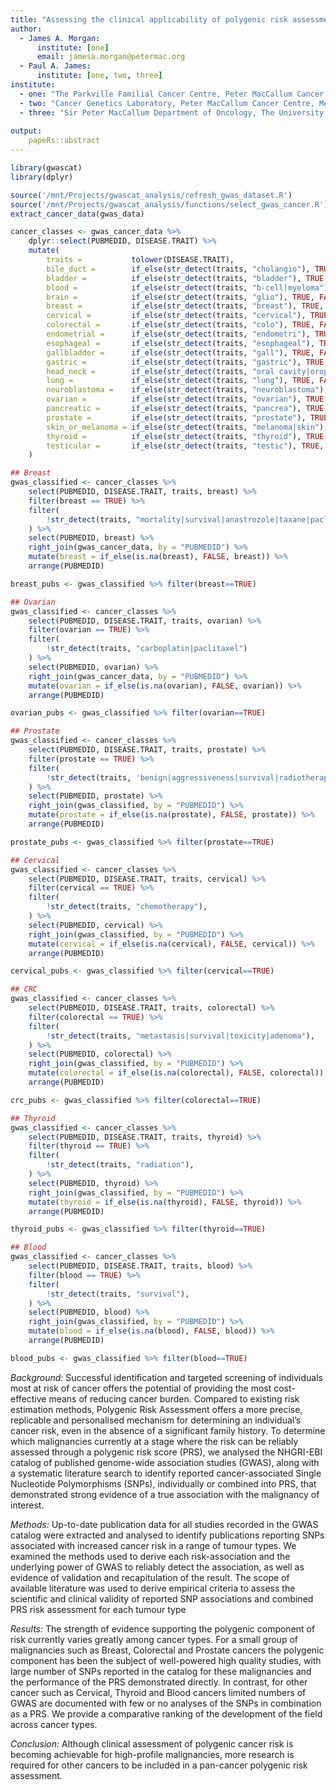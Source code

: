 ```yaml
---
title: "Assessing the clinical applicability of polygenic risk assessment across various cancer streams"
author:
  - James A. Morgan: 
      institute: [one]
      email: jamesa.morgan@petermac.org
  - Paul A. James:
      institute: [one, two, three]
institute:
  - one: "The Parkville Familial Cancer Centre, Peter MacCallum Cancer Centre and The Royal Melbourne Hospital, Melbourne, Victoria, Australia, 3000"
  - two: "Cancer Genetics Laboratory, Peter MacCallum Cancer Centre, Melbourne, Victoria  3000, Australia"
  - three: "Sir Peter MacCallum Department of Oncology, The University of Melbourne, Parkville, Victoria 3010, Australia"
    
output: 
    papeRs::abstract
---
```

```r
library(gwascat)
library(dplyr)

source('/mnt/Projects/gwascat_analysis/refresh_gwas_dataset.R')
source('/mnt/Projects/gwascat_analysis/functions/select_gwas_cancer.R')
extract_cancer_data(gwas_data)

cancer_classes <- gwas_cancer_data %>%
	dplyr::select(PUBMEDID, DISEASE.TRAIT) %>%
	mutate(
 		traits =           tolower(DISEASE.TRAIT),                                 # all lowercase
		bile_duct =        if_else(str_detect(traits, "cholangio"), TRUE, FALSE),
		bladder =          if_else(str_detect(traits, "bladder"), TRUE, FALSE),
		blood =            if_else(str_detect(traits, "b-cell|myeloma"), TRUE, FALSE),
		brain =            if_else(str_detect(traits, "glio"), TRUE, FALSE),
		breast =           if_else(str_detect(traits, "breast"), TRUE, FALSE),
		cervical =         if_else(str_detect(traits, "cervical"), TRUE, FALSE),
		colorectal =       if_else(str_detect(traits, "colo"), TRUE, FALSE),
		endometrial =      if_else(str_detect(traits, "endometri"), TRUE, FALSE),
		esophageal =       if_else(str_detect(traits, "esophageal"), TRUE, FALSE),
		gallbladder =      if_else(str_detect(traits, "gall"), TRUE, FALSE),
		gastric =          if_else(str_detect(traits, "gastric"), TRUE, FALSE),
		head_neck =        if_else(str_detect(traits, "oral cavity|oropharynx"), TRUE, FALSE),
		lung =             if_else(str_detect(traits, "lung"), TRUE, FALSE),
		neuroblastoma =    if_else(str_detect(traits, "neuroblastoma"), TRUE, FALSE),
		ovarian =          if_else(str_detect(traits, "ovarian"), TRUE, FALSE),
		pancreatic =       if_else(str_detect(traits, "pancrea"), TRUE, FALSE),
		prostate =         if_else(str_detect(traits, "prostate"), TRUE, FALSE),
		skin_or_melanoma = if_else(str_detect(traits, "melanoma|skin"), TRUE, FALSE),
		thyroid =          if_else(str_detect(traits, "thyroid"), TRUE, FALSE),
		testicular =       if_else(str_detect(traits, "testic"), TRUE, FALSE),
	)

## Breast
gwas_classified <- cancer_classes %>%
	select(PUBMEDID, DISEASE.TRAIT, traits, breast) %>%
	filter(breast == TRUE) %>%
	filter(
		!str_detect(traits, "mortality|survival|anastrozole|taxane|paclitaxel|trastuzumab|tamoxifen|childhood|free|estrone|androstene")
	) %>%
	select(PUBMEDID, breast) %>%
	right_join(gwas_cancer_data, by = "PUBMEDID") %>%
	mutate(breast = if_else(is.na(breast), FALSE, breast)) %>%
	arrange(PUBMEDID)

breast_pubs <- gwas_classified %>% filter(breast==TRUE)

## Ovarian
gwas_classified <- cancer_classes %>%
	select(PUBMEDID, DISEASE.TRAIT, traits, ovarian) %>%
	filter(ovarian == TRUE) %>%
	filter(
		!str_detect(traits, "carboplatin|paclitaxel")
	) %>%
	select(PUBMEDID, ovarian) %>%
	right_join(gwas_cancer_data, by = "PUBMEDID") %>%
	mutate(ovarian = if_else(is.na(ovarian), FALSE, ovarian)) %>%
	arrange(PUBMEDID)

ovarian_pubs <- gwas_classified %>% filter(ovarian==TRUE)

## Prostate
gwas_classified <- cancer_classes %>%
	select(PUBMEDID, DISEASE.TRAIT, traits, prostate) %>% 
	filter(prostate == TRUE) %>% 
 	filter(
 		!str_detect(traits, 'benign|aggressiveness|survival|radiotherapy|treatment|docetaxel')
 	) %>% 
	select(PUBMEDID, prostate) %>%
	right_join(gwas_classified, by = "PUBMEDID") %>%
	mutate(prostate = if_else(is.na(prostate), FALSE, prostate)) %>%
	arrange(PUBMEDID)

prostate_pubs <- gwas_classified %>% filter(prostate==TRUE)

## Cervical
gwas_classified <- cancer_classes %>% 
	select(PUBMEDID, DISEASE.TRAIT, traits, cervical) %>% 
	filter(cervical == TRUE) %>% 
 	filter(
 		!str_detect(traits, "chemotherapy"),
 	) %>%
	select(PUBMEDID, cervical) %>%
	right_join(gwas_classified, by = "PUBMEDID") %>%
	mutate(cervical = if_else(is.na(cervical), FALSE, cervical)) %>%
	arrange(PUBMEDID)

cervical_pubs <- gwas_classified %>% filter(cervical==TRUE)

## CRC
gwas_classified <- cancer_classes %>% 
	select(PUBMEDID, DISEASE.TRAIT, traits, colorectal) %>% 
	filter(colorectal == TRUE) %>% 
 	filter(
 		!str_detect(traits, "metastasis|survival|toxicity|adenoma"),
 	) %>%
	select(PUBMEDID, colorectal) %>%
	right_join(gwas_classified, by = "PUBMEDID") %>%
	mutate(colorectal = if_else(is.na(colorectal), FALSE, colorectal)) %>%
	arrange(PUBMEDID)

crc_pubs <- gwas_classified %>% filter(colorectal==TRUE)

## Thyroid
gwas_classified <- cancer_classes %>% 
	select(PUBMEDID, DISEASE.TRAIT, traits, thyroid) %>% 
	filter(thyroid == TRUE) %>% 
 	filter(
 		!str_detect(traits, "radiation"),
 	) %>%
	select(PUBMEDID, thyroid) %>%
	right_join(gwas_classified, by = "PUBMEDID") %>%
	mutate(thyroid = if_else(is.na(thyroid), FALSE, thyroid)) %>%
	arrange(PUBMEDID)

thyroid_pubs <- gwas_classified %>% filter(thyroid==TRUE)

## Blood
gwas_classified <- cancer_classes %>%
	select(PUBMEDID, DISEASE.TRAIT, traits, blood) %>% 
	filter(blood == TRUE) %>% 
 	filter(
 		!str_detect(traits, "survival"),
 	) %>% 
	select(PUBMEDID, blood) %>%
	right_join(gwas_classified, by = "PUBMEDID") %>%
	mutate(blood = if_else(is.na(blood), FALSE, blood)) %>%
	arrange(PUBMEDID)

blood_pubs <- gwas_classified %>% filter(blood==TRUE)
```

*Background:* Successful identification and targeted screening of individuals most at risk of cancer offers the potential of providing the most cost-effective means of reducing cancer burden. Compared to existing risk estimation methods, Polygenic Risk Assessment offers a more precise, replicable and personalised mechanism for determining an individual’s cancer risk, even in the absence of a significant family history.
To determine which malignancies currently at a stage where the risk can be reliably assessed through a polygenic risk score (PRS), we analysed the NHGRI-EBI catalog of published genome-wide association studies (GWAS), along with a systematic literature search to identify reported cancer-associated Single Nucleotide Polymorphisms (SNPs), individually or combined into PRS, that demonstrated strong evidence of a true association with the malignancy of interest.

*Methods:* Up-to-date publication data for all studies recorded in the GWAS catalog were extracted and analysed to identify publications reporting SNPs associated with increased cancer risk in a range of tumour types. We examined the methods used to derive each risk-association and the underlying power of GWAS to reliably detect the association, as well as evidence of validation and recapitulation of the result. The scope of available literature was used to derive empirical criteria to assess the scientific and clinical validity of reported SNP associations and combined PRS risk assessment for each tumour type

*Results:* The strength of evidence supporting the polygenic component of risk currently varies greatly among cancer types. For a small group of malignancies such as Breast, Colorectal and Prostate cancers the polygenic component has been the subject of well-powered high quality studies, with large number of SNPs reported in the catalog for these malignancies and the performance of the PRS demonstrated directly. In contrast, for other cancer such as Cervical, Thyroid and Blood cancers limited numbers of GWAS are documented with few or no analyses of the SNPs in combination as a PRS. We provide a comparative ranking of the development of the field across cancer types.

*Conclusion:* Although clinical assessment of polygenic cancer risk is becoming achievable for high-profile malignancies, more research is required for other cancers to be included in a pan-cancer polygenic risk assessment.
